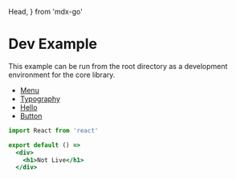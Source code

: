   Head,
} from 'mdx-go'

<Head>
  <title>Hello</title>
</Head>


# Dev Example

This example can be run from the root directory as a development environment for the core library.

- [Menu](/_)
- [Typography](/typography)
- [Hello](/hello)
- [Button](/components/button)


```jsx
import React from 'react'

export default () =>
  <div>
    <h1>Not Live</h1>
  </div>
```
